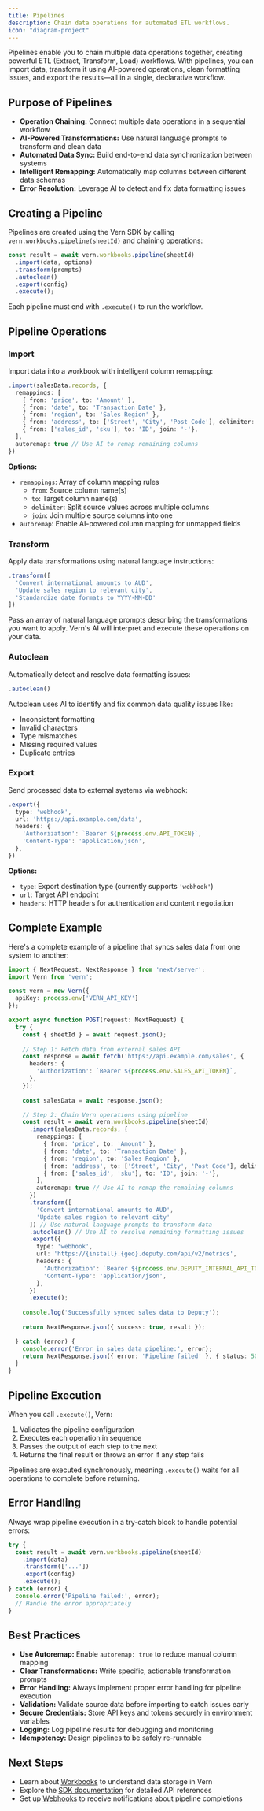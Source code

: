 ```yaml
---
title: Pipelines
description: Chain data operations for automated ETL workflows.
icon: "diagram-project"
---
```


Pipelines enable you to chain multiple data operations together, creating powerful ETL (Extract, Transform, Load) workflows. With pipelines, you can import data, transform it using AI-powered operations, clean formatting issues, and export the results—all in a single, declarative workflow.

## Purpose of Pipelines

- **Operation Chaining:** Connect multiple data operations in a sequential workflow
- **AI-Powered Transformations:** Use natural language prompts to transform and clean data
- **Automated Data Sync:** Build end-to-end data synchronization between systems
- **Intelligent Remapping:** Automatically map columns between different data schemas
- **Error Resolution:** Leverage AI to detect and fix data formatting issues

## Creating a Pipeline

Pipelines are created using the Vern SDK by calling `vern.workbooks.pipeline(sheetId)` and chaining operations:

```typescript
const result = await vern.workbooks.pipeline(sheetId)
  .import(data, options)
  .transform(prompts)
  .autoclean()
  .export(config)
  .execute();
```

Each pipeline must end with `.execute()` to run the workflow.

## Pipeline Operations

### Import

Import data into a workbook with intelligent column remapping:

```typescript
.import(salesData.records, {
  remappings: [
    { from: 'price', to: 'Amount' },
    { from: 'date', to: 'Transaction Date' },
    { from: 'region', to: 'Sales Region' },
    { from: 'address', to: ['Street', 'City', 'Post Code'], delimiter: ','},
    { from: ['sales_id', 'sku'], to: 'ID', join: '-'},
  ],
  autoremap: true // Use AI to remap remaining columns
})
```

**Options:**
- `remappings`: Array of column mapping rules
  - `from`: Source column name(s)
  - `to`: Target column name(s)
  - `delimiter`: Split source values across multiple columns
  - `join`: Join multiple source columns into one
- `autoremap`: Enable AI-powered column mapping for unmapped fields

### Transform

Apply data transformations using natural language instructions:

```typescript
.transform([
  'Convert international amounts to AUD',
  'Update sales region to relevant city',
  'Standardize date formats to YYYY-MM-DD'
])
```

Pass an array of natural language prompts describing the transformations you want to apply. Vern's AI will interpret and execute these operations on your data.

### Autoclean

Automatically detect and resolve data formatting issues:

```typescript
.autoclean()
```

Autoclean uses AI to identify and fix common data quality issues like:
- Inconsistent formatting
- Invalid characters
- Type mismatches
- Missing required values
- Duplicate entries

### Export

Send processed data to external systems via webhook:

```typescript
.export({
  type: 'webhook',
  url: 'https://api.example.com/data',
  headers: {
    'Authorization': `Bearer ${process.env.API_TOKEN}`,
    'Content-Type': 'application/json',
  },
})
```

**Options:**
- `type`: Export destination type (currently supports `'webhook'`)
- `url`: Target API endpoint
- `headers`: HTTP headers for authentication and content negotiation

## Complete Example

Here's a complete example of a pipeline that syncs sales data from one system to another:

```typescript
import { NextRequest, NextResponse } from 'next/server';
import Vern from 'vern';

const vern = new Vern({
  apiKey: process.env['VERN_API_KEY']
});

export async function POST(request: NextRequest) {
  try {
    const { sheetId } = await request.json();
    
    // Step 1: Fetch data from external sales API
    const response = await fetch('https://api.example.com/sales', {
      headers: {
        'Authorization': `Bearer ${process.env.SALES_API_TOKEN}`,
      },
    });
    
    const salesData = await response.json();

    // Step 2: Chain Vern operations using pipeline
    const result = await vern.workbooks.pipeline(sheetId)
      .import(salesData.records, {
        remappings: [
          { from: 'price', to: 'Amount' },
          { from: 'date', to: 'Transaction Date' },
          { from: 'region', to: 'Sales Region' },
          { from: 'address', to: ['Street', 'City', 'Post Code'], delimiter: ','},
          { from: ['sales_id', 'sku'], to: 'ID', join: '-'},
        ],
        autoremap: true // Use AI to remap the remaining columns
      })
      .transform([
        'Convert international amounts to AUD',
        'Update sales region to relevant city'
      ]) // Use natural language prompts to transform data
      .autoclean() // Use AI to resolve remaining formatting issues
      .export({
        type: 'webhook',
        url: 'https://{install}.{geo}.deputy.com/api/v2/metrics',
        headers: {
          'Authorization': `Bearer ${process.env.DEPUTY_INTERNAL_API_TOKEN}`,
          'Content-Type': 'application/json',
        },
      })
      .execute();
      
    console.log('Successfully synced sales data to Deputy');
    
    return NextResponse.json({ success: true, result });

  } catch (error) {
    console.error('Error in sales data pipeline:', error);
    return NextResponse.json({ error: 'Pipeline failed' }, { status: 500 });
  }
}
```

## Pipeline Execution

When you call `.execute()`, Vern:

1. Validates the pipeline configuration
2. Executes each operation in sequence
3. Passes the output of each step to the next
4. Returns the final result or throws an error if any step fails

Pipelines are executed synchronously, meaning `.execute()` waits for all operations to complete before returning.

## Error Handling

Always wrap pipeline execution in a try-catch block to handle potential errors:

```typescript
try {
  const result = await vern.workbooks.pipeline(sheetId)
    .import(data)
    .transform(['...'])
    .export(config)
    .execute();
} catch (error) {
  console.error('Pipeline failed:', error);
  // Handle the error appropriately
}
```

## Best Practices

- **Use Autoremap:** Enable `autoremap: true` to reduce manual column mapping
- **Clear Transformations:** Write specific, actionable transformation prompts
- **Error Handling:** Always implement proper error handling for pipeline execution
- **Validation:** Validate source data before importing to catch issues early
- **Secure Credentials:** Store API keys and tokens securely in environment variables
- **Logging:** Log pipeline results for debugging and monitoring
- **Idempotency:** Design pipelines to be safely re-runnable

## Next Steps

- Learn about [Workbooks](/essentials/workbooks) to understand data storage in Vern
- Explore the [SDK documentation](/sdk) for detailed API references
- Set up [Webhooks](/essentials/webhooks) to receive notifications about pipeline completions

